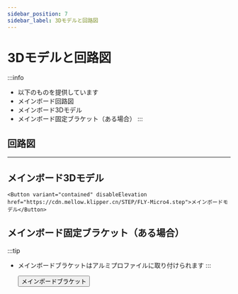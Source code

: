 ```yaml
---
sidebar_position: 7
sidebar_label: 3Dモデルと回路図
---
```


# 3Dモデルと回路図


:::info
* 以下のものを提供しています
* メインボード回路図
* メインボード3Dモデル
* メインボード固定ブラケット（ある場合）
:::

## 回路図

<PdfView file="https://cdn.mellow.klipper.cn/SCH-PDF/FLY-Micro4.pdf"/>

----

## メインボード3Dモデル

    <Button variant="contained" disableElevation href="https://cdn.mellow.klipper.cn/STEP/FLY-Micro4.step">メインボードモデル</Button>


## メインボード固定ブラケット（ある場合）

:::tip
* メインボードブラケットはアルミプロファイルに取り付けられます
:::

    <Button variant="contained" disableElevation href="https://www.printables.com/model/1014871-mellow-fly-micro4-extrusion-mount">メインボードブラケット</Button>
